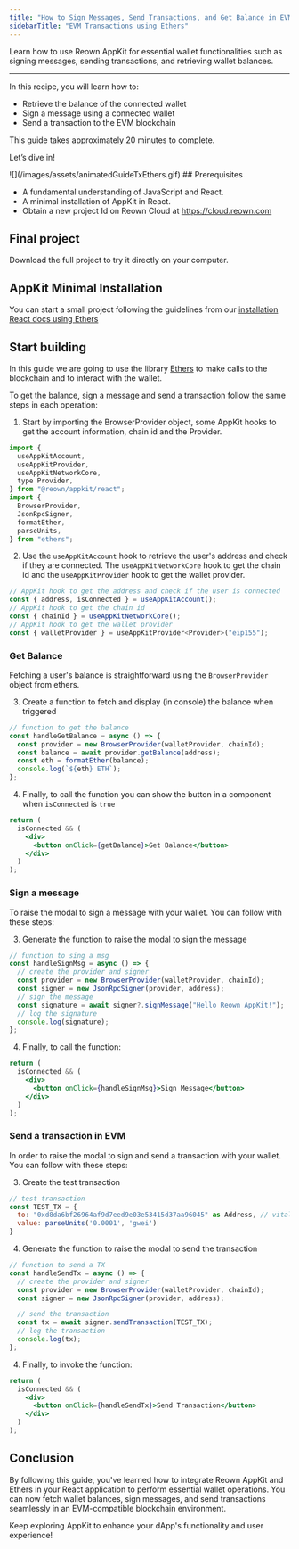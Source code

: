 ```yaml
---
title: "How to Sign Messages, Send Transactions, and Get Balance in EVM using AppKit with Ethers"
sidebarTitle: "EVM Transactions using Ethers"
---
```


Learn how to use Reown AppKit for essential wallet functionalities such as signing messages, sending transactions, and retrieving wallet balances.

---

In this recipe, you will learn how to:

- Retrieve the balance of the connected wallet
- Sign a message using a connected wallet
- Send a transaction to the EVM blockchain

This guide takes approximately 20 minutes to complete.

Let’s dive in!
<Frame>
![](/images/assets/animatedGuideTxEthers.gif)
</Frame>
## Prerequisites

- A fundamental understanding of JavaScript and React.
- A minimal installation of AppKit in React.
- Obtain a new project Id on Reown Cloud at https://cloud.reown.com

## Final project
<Card title="Appkit Ethers Example with blockchain interactions" icon="github" href="https://github.com/reown-com/appkit-web-examples/tree/main/react/react-ethers">
Download the full project to try it directly on your computer.
</Card>

## AppKit Minimal Installation

You can start a small project following the guidelines from our [installation React docs using Ethers](https://docs.reown.com/appkit/react/core/installation?platform=ethers)

## Start building

In this guide we are going to use the library [Ethers](https://docs.ethers.org/v6/) to make calls to the blockchain and to interact with the wallet.

To get the balance, sign a message and send a transaction follow the same steps in each operation:

1. Start by importing the BrowserProvider object, some AppKit hooks to get the account information, chain id and the Provider.

```jsx
import {
  useAppKitAccount,
  useAppKitProvider,
  useAppKitNetworkCore,
  type Provider,
} from "@reown/appkit/react";
import {
  BrowserProvider,
  JsonRpcSigner,
  formatEther,
  parseUnits,
} from "ethers";
```

2. Use the `useAppKitAccount` hook to retrieve the user's address and check if they are connected. The `useAppKitNetworkCore` hook to get the chain id and the `useAppKitProvider` hook to get the wallet provider.

```jsx
// AppKit hook to get the address and check if the user is connected
const { address, isConnected } = useAppKitAccount();
// AppKit hook to get the chain id
const { chainId } = useAppKitNetworkCore();
// AppKit hook to get the wallet provider
const { walletProvider } = useAppKitProvider<Provider>("eip155");
```

### Get Balance

Fetching a user's balance is straightforward using the `BrowserProvider` object from ethers.

3. Create a function to fetch and display (in console) the balance when triggered

```jsx
// function to get the balance
const handleGetBalance = async () => {
  const provider = new BrowserProvider(walletProvider, chainId);
  const balance = await provider.getBalance(address);
  const eth = formatEther(balance);
  console.log(`${eth} ETH`);
};
```

4. Finally, to call the function you can show the button in a component when `isConnected` is `true`

```jsx
return (
  isConnected && (
    <div>
      <button onClick={getBalance}>Get Balance</button>
    </div>
  )
);
```

### Sign a message

To raise the modal to sign a message with your wallet. You can follow with these steps:

3. Generate the function to raise the modal to sign the message

```jsx
// function to sing a msg
const handleSignMsg = async () => {
  // create the provider and signer
  const provider = new BrowserProvider(walletProvider, chainId);
  const signer = new JsonRpcSigner(provider, address);
  // sign the message
  const signature = await signer?.signMessage("Hello Reown AppKit!");
  // log the signature
  console.log(signature);
};
```

4. Finally, to call the function:

```jsx
return (
  isConnected && (
    <div>
      <button onClick={handleSignMsg}>Sign Message</button>
    </div>
  )
);
```

### Send a transaction in EVM

In order to raise the modal to sign and send a transaction with your wallet. You can follow with these steps:

3. Create the test transaction

```jsx
// test transaction
const TEST_TX = {
  to: "0xd8da6bf26964af9d7eed9e03e53415d37aa96045" as Address, // vitalik address
  value: parseUnits('0.0001', 'gwei')
}
```

4. Generate the function to raise the modal to send the transaction

```jsx
// function to send a TX
const handleSendTx = async () => {
  // create the provider and signer
  const provider = new BrowserProvider(walletProvider, chainId);
  const signer = new JsonRpcSigner(provider, address);

  // send the transaction
  const tx = await signer.sendTransaction(TEST_TX);
  // log the transaction
  console.log(tx);
};
```

4. Finally, to invoke the function:

```jsx
return (
  isConnected && (
    <div>
      <button onClick={handleSendTx}>Send Transaction</button>
    </div>
  )
);
```

## Conclusion

By following this guide, you've learned how to integrate Reown AppKit and Ethers in your React application to perform essential wallet operations.
You can now fetch wallet balances, sign messages, and send transactions seamlessly in an EVM-compatible blockchain environment.

Keep exploring AppKit to enhance your dApp's functionality and user experience!
